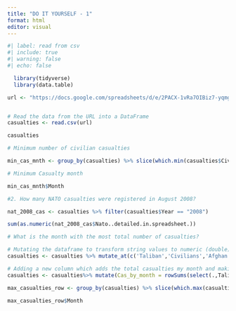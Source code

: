 ```yaml
---
title: "DO IT YOURSELF - 1"
format: html
editor: visual
---
```


```r
#| label: read from csv
#| include: true
#| warning: false
#| echo: false

  library(tidyverse)
  library(data.table)

url <- "https://docs.google.com/spreadsheets/d/e/2PACX-1vRa7OIBiz7-yqmgwUEn4V5Wm1TO8rGow_wQVS1PWp--UTCAKqNUhtifECO5ZR9XrMd6Ddq9NxQwf1ll/pub?gid=0&single=true&output=csv"


# Read the data from the URL into a DataFrame
casualties <- read.csv(url)

casualties

# Minimum number of civilian casualties 

min_cas_mnth <- group_by(casualties) %>% slice(which.min(casualties$Civilians))

# Minimum Casualty month

min_cas_mnth$Month

#2. How many NATO casualties were registered in August 2008?

nat_2008_cas <- casualties %>% filter(casualties$Year == "2008")

sum(as.numeric(nat_2008_cas$Nato..detailed.in.spreadsheet.))

# What is the month with the most total number of casualties?

# Mutating the dataframe to transform string values to numeric (double)
casualties <- casualties %>% mutate_at(c('Taliban','Civilians','Afghan.forces','Nato..detailed.in.spreadsheet.','Nato...official.figures'),as.numeric)

# Adding a new column which adds the total casualties my month and making sure that NA are ignored. 
casualties <- casualties%>% mutate(Cas_by_month = rowSums(select(.,Taliban,Civilians,Afghan.forces,Nato..detailed.in.spreadsheet.,Nato...official.figures),na.rm = TRUE))

max_casualties_row <- group_by(casualties) %>% slice(which.max(casualties$Civilians))

max_casualties_row$Month




```
